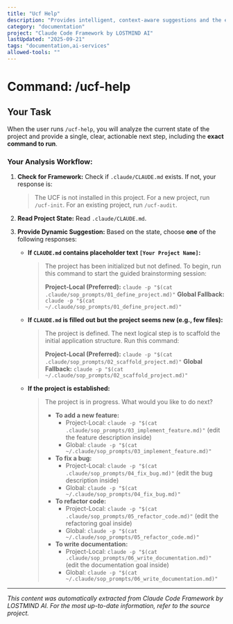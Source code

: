 ```yaml
---
title: "Ucf Help"
description: "Provides intelligent, context-aware suggestions and the exact SOP command to run next."
category: "documentation"
project: "Claude Code Framework by LOSTMIND AI"
lastUpdated: "2025-09-21"
tags: "documentation,ai-services"
allowed-tools: ""
---
```


# Command: /ucf-help

## Your Task

When the user runs `/ucf-help`, you will analyze the current state of the project and provide a single, clear, actionable next step, including the **exact command to run**.

### Your Analysis Workflow:

1.  **Check for Framework:** Check if `.claude/CLAUDE.md` exists. If not, your response is:
    > The UCF is not installed in this project. For a new project, run `/ucf-init`. For an existing project, run `/ucf-audit`.

2.  **Read Project State:** Read `.claude/CLAUDE.md`.

3.  **Provide Dynamic Suggestion:** Based on the state, choose **one** of the following responses:

    *   **If `CLAUDE.md` contains placeholder text `[Your Project Name]`:**
        > The project has been initialized but not defined. To begin, run this command to start the guided brainstorming session:
        > 
        > **Project-Local (Preferred):** `claude -p "$(cat .claude/sop_prompts/01_define_project.md)"`
        > **Global Fallback:** `claude -p "$(cat ~/.claude/sop_prompts/01_define_project.md)"`

    *   **If `CLAUDE.md` is filled out but the project seems new (e.g., few files):**
        > The project is defined. The next logical step is to scaffold the initial application structure. Run this command:
        > 
        > **Project-Local (Preferred):** `claude -p "$(cat .claude/sop_prompts/02_scaffold_project.md)"`
        > **Global Fallback:** `claude -p "$(cat ~/.claude/sop_prompts/02_scaffold_project.md)"`

    *   **If the project is established:**
        > The project is in progress. What would you like to do next?
        > - **To add a new feature:** 
        >   - Project-Local: `claude -p "$(cat .claude/sop_prompts/03_implement_feature.md)"` (edit the feature description inside)
        >   - Global: `claude -p "$(cat ~/.claude/sop_prompts/03_implement_feature.md)"`
        > - **To fix a bug:** 
        >   - Project-Local: `claude -p "$(cat .claude/sop_prompts/04_fix_bug.md)"` (edit the bug description inside)
        >   - Global: `claude -p "$(cat ~/.claude/sop_prompts/04_fix_bug.md)"`
        > - **To refactor code:** 
        >   - Project-Local: `claude -p "$(cat .claude/sop_prompts/05_refactor_code.md)"` (edit the refactoring goal inside)
        >   - Global: `claude -p "$(cat ~/.claude/sop_prompts/05_refactor_code.md)"`
        > - **To write documentation:** 
        >   - Project-Local: `claude -p "$(cat .claude/sop_prompts/06_write_documentation.md)"` (edit the documentation goal inside)
        >   - Global: `claude -p "$(cat ~/.claude/sop_prompts/06_write_documentation.md)"`


---
*This content was automatically extracted from Claude Code Framework by LOSTMIND AI. For the most up-to-date information, refer to the source project.*
